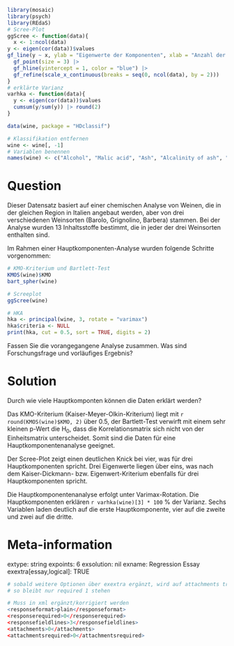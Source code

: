 ```r
library(mosaic)
library(psych)
library(REdaS)
# Scree-Plot
ggScree <- function(data){
  x <- 1:ncol(data)
y <- eigen(cor(data))$values
gf_line(y ~ x, ylab = "Eigenwerte der Komponenten", xlab = "Anzahl der Komponenten") |> 
  gf_point(size = 3) |> 
  gf_hline(yintercept = 1, color = "blue") |> 
  gf_refine(scale_x_continuous(breaks = seq(0, ncol(data), by = 2)))
}
# erklärte Varianz
varhka <- function(data){
  y <- eigen(cor(data))$values
  cumsum(y/sum(y)) |> round(2)
}
```


```r
data(wine, package = "HDclassif")

# Klassifikation entfernen
wine <- wine[, -1]
# Variablen benennen
names(wine) <- c("Alcohol", "Malic acid", "Ash", "Alcalinity of ash", "Magnesium", "Total phenols", "Flavanoids", "Nonflavanoid phenols", "Proanthocyanins", "Color intensity", "Hue", "OD280/OD315", "Proline")
```


Question
========

Dieser Datensatz basiert auf einer chemischen Analyse von Weinen, die in der gleichen Region in Italien angebaut werden, aber von drei verschiedenen Weinsorten (Barolo, Grignolino, Barbera) stammen. 
Bei der Analyse wurden 13 Inhaltsstoffe bestimmt, die in jeder der drei Weinsorten enthalten sind.

Im Rahmen einer Hauptkomponenten-Analyse wurden folgende Schritte vorgenommen:

```r
# KMO-Kriterium und Bartlett-Test
KMOS(wine)$KMO
bart_spher(wine)

# Screeplot
ggScree(wine)

# HKA
hka <- principal(wine, 3, rotate = "varimax")
hka$criteria <- NULL
print(hka, cut = 0.5, sort = TRUE, digits = 2)
```

Fassen Sie die vorangegangene Analyse zusammen. Was sind Forschungsfrage und vorläufiges Ergebnis?

Solution
========

Durch wie viele Hauptkomponten können die Daten erklärt werden?

Das KMO-Kriterium (Kaiser-Meyer-Olkin-Kriterium) liegt mit `r round(KMOS(wine)$KMO, 2)` über 0.5, der Bartlett-Test verwirft mit einem sehr kleinen p-Wert die H~0~, dass die Korrelationsmatrix sich nicht von der Einheitsmatrix unterscheidet. Somit sind die Daten für eine Hauptkomponentenanalyse geeignet.

Der Scree-Plot zeigt einen deutlichen Knick bei vier, was für drei Hauptkomponenten spricht. Drei Eigenwerte liegen über eins, was nach dem Kaiser-Dickmann- bzw. Eigenwert-Kriterium ebenfalls für drei Hauptkomponenten spricht.

Die Hauptkomponentenanalyse erfolgt unter Varimax-Rotation. Die Hauptkomponenten erklären `r varhka(wine)[3] * 100` % der Varianz. Sechs Variablen laden deutlich auf die erste Hauptkomponente, vier auf die zweite und zwei auf die dritte.


Meta-information
================
extype: string
expoints: 6
exsolution: nil
exname: Regression Essay
exextra[essay,logical]: TRUE

```r
# sobald weitere Optionen über exextra ergänzt, wird auf attachments true umgeschaltet
# so bleibt nur required 1 stehen

# Muss in xml ergänzt/korrigiert werden
<responseformat>plain</responseformat>
<responserequired>0</responserequired>
<responsefieldlines>3</responsefieldlines>
<attachments>0</attachments>
<attachmentsrequired>0</attachmentsrequired>

```

